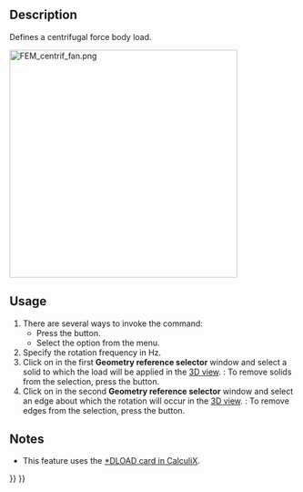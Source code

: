 <languages/>

{{Docnav
|[[FEM_ConstraintPressure|Constraint pressure]]
|[[FEM_ConstraintSelfWeight|Constraint self weight]]
|[[FEM_Workbench|FEM]]
|IconL=FEM_ConstraintPressure.svg
|IconR=FEM_ConstraintSelfWeight.svg
|IconC=Workbench_FEM.svg
}}

{{GuiCommandContainer|
{{GuiCommand
|Name=FEM ConstraintCentrif
|MenuLocation=Model → Mechanical Boundary Conditions and Loads → Centrifugal Load
|Workbenches=[[FEM_Workbench|FEM]]
|Shortcut=
|Version=0.20
|SeeAlso=
}}
{{GuiCommandFemInfo
|Solvers=CalculiX
}}
}}

==Description==

Defines a centrifugal force body load.

[[Image:FEM_centrif_fan.png|400px]]
{{Caption|Fan subjected to centrifugal force load}}

==Usage==

# There are several ways to invoke the command:
#* Press the {{Button|[[Image:FEM_ConstraintCentrif.svg|16px]] [[FEM_ConstraintCentrif|Centrifugal Load]]}} button.
#* Select the {{MenuCommand|Model → Mechanical Boundary Conditions and Loads → [[Image:FEM_ConstraintCentrif.svg|16px]] Centrifugal Load}} option from the menu.
# Specify the rotation frequency in Hz.
# Click on {{Button|Add}} in the first '''Geometry reference selector''' window and select a solid to which the load will be applied in the [[3D_view|3D view]]. {{Version|1.1}}: To remove solids from the selection, press the {{Button|Remove}} button.
# Click on {{Button|Add}} in the second '''Geometry reference selector''' window and select an edge about which the rotation will occur in the [[3D_view|3D view]]. {{Version|1.1}}: To remove edges from the selection, press the {{Button|Remove}} button.

==Notes==

* This feature uses the [https://web.mit.edu/calculix_v2.7/CalculiX/ccx_2.7/doc/ccx/node190.html *DLOAD card in CalculiX].


{{Docnav
|[[FEM_ConstraintPressure|Constraint pressure]]
|[[FEM_ConstraintSelfWeight|Constraint self weight]]
|[[FEM_Workbench|FEM]]
|IconL=FEM_ConstraintPressure.svg
|IconR=FEM_ConstraintSelfWeight.svg
|IconC=Workbench_FEM.svg
}}

{{FEM_Tools_navi{{#translation:}}}}
{{Userdocnavi{{#translation:}}}}